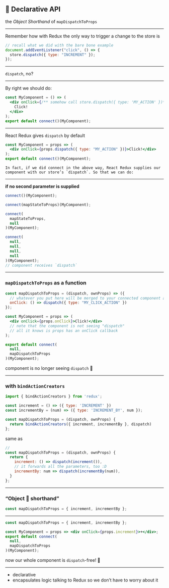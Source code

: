 
## 🌰 Declarative API

the _Object Shorthand_ of `mapDispatchToProps`

---

Remember how with Redux the only way to trigger a change to the store is

```js
// recall what we did with the bare bone example
document.addEventListener("click", () => {
  store.dispatch({ type: "INCREMENT" });
});
```

---

`dispatch`, no?

---

By right we should do:

```jsx
const MyComponent = () => (
  <div onClick={/** somehow call store.dispatch({ type: 'MY_ACTION' })*/}>
    Click!
  </div>
);
export default connect()(MyComponent);
```

---

React Redux gives `dispatch` by default

```jsx
const MyComponent = props => (
  <div onClick={props.dispatch({ type: "MY_ACTION" })}>Click!</div>
);
export default connect()(MyComponent);
```

```notes
In fact, if we did connect in the above way, React Redux supplies our component with our store’s `dispatch`. So that we can do:
```

---

**if no second parameter is supplied**

```jsx
connect()(MyComponent);

connect(mapStateToProps)(MyComponent);

connect(
  mapStateToProps,
  null
)(MyComponent);

connect(
  null,
  null,
  null,
  null
)(MyComponent);
// component receives `dispatch`
```

---

### `mapDispatchToProps` as a function

```jsx
const mapDispatchToProps = (dispatch, ownProps) => ({
  // whatever you put here will be merged to your connected component as props
  onClick: () => dispatch({ type: "MY_CLICK_ACTION" })
});

const MyComponent = props => (
  <div onClick={props.onClick}>Click!</div>
  // note that the component is not seeing "dispatch"
  // all it knows is props has an onClick callback
);

export default connect(
  null,
  mapDispatchToProps
)(MyComponent);
```

component is no longer seeing `dispatch` 🙈

---

### with `bindActionCreators`

```jsx
import { bindActionCreators } from 'redux';

const increment = () => ({ type: 'INCREMENT' })
const incrementBy = (num) => ({ type: 'INCREMENT_BY', num });

const mapDispatchToProps = (dispatch, ownProps) {
  return bindActionCreators({ increment, incrementBy }, dispatch)
};

```

same as

```jsx
//
const mapDispatchToProps = (dispatch, ownProps) {
  return {
    increment: () => dispatch(increment()),
    // it forwards all the parameters, too :D
    incrementBy: num => dispatch(incrementBy(num)),
  }
};
```

---

### “Object 🙊 shorthand”

```jsx
const mapDispatchToProps = { increment, incrementBy };
```

---

```jsx
const mapDispatchToProps = { increment, incrementBy };

const MyComponent = props => <div onClick={props.increment}>+</div>;
export default connect(
  null,
  mapDispatchToProps
)(MyComponent);
```

now our whole component is `dispatch`-free! 🙌

---

- declarative
- encapsulates logic talking to Redux so we don’t have to worry about it
